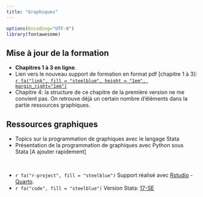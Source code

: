 ```yaml
---
title: "Graphiques"
---
```


```r
options(Encoding="UTF-8")
library(fontawesome)
```


::: {.callout-note icon="false"}
## Mise à jour de la formation

* **Chapitres 1 à 3 en ligne**. 
* Lien vers le nouveau support de formation en format pdf [chapitre 1 à 3]:  [`r fa("link", fill = "steelblue", height = "1em", margin_right="1em")`](v2_2022_chap123.pdf)
* Chapitre 4: la structure de ce chapitre de la première version ne me convient pas. On retrouve déjà un certain nombre d'éléments dans la partie ressources graphiques. 

:::


::: {.callout-note icon="false"}
## Ressources graphiques

* Topics sur la programmation de graphiques avec le langage Stata
* Présentation de la programmation de graphiques  avec Python sous Stata [A ajouter rapidement] 

:::

<br>  

*   `r fa("r-project", fill = "steelblue")` Support réalisé avec [Rstudio](href:https://www.rstudio.com) - [Quarto](https://quarto.org).
*   `r fa("code", fill = "steelblue")` Version Stata: [17-SE](https://www.stata.com/)

